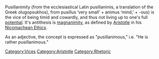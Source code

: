 Pusillanimity (from the ecclesiastical Latin pusillanimis, a translation of the Greek olugopsukhos), from pusillus ‘very small’ + animus ‘mind,’ + -ous) is the vice of being timid and cowardly, and thus not living up to one's full [[potential]]. It's antithesis is [[magnanimity]], as defined by [[Aristotle]] in his [[Nicomachean Ethics]].

As an adjective, the concept is expressed as "pusillanimous," i.e. "He is rather pusillanimous."

[[Category:Vices]]
[[Category:Aristotle]]
[[Category:Rhetoric]]